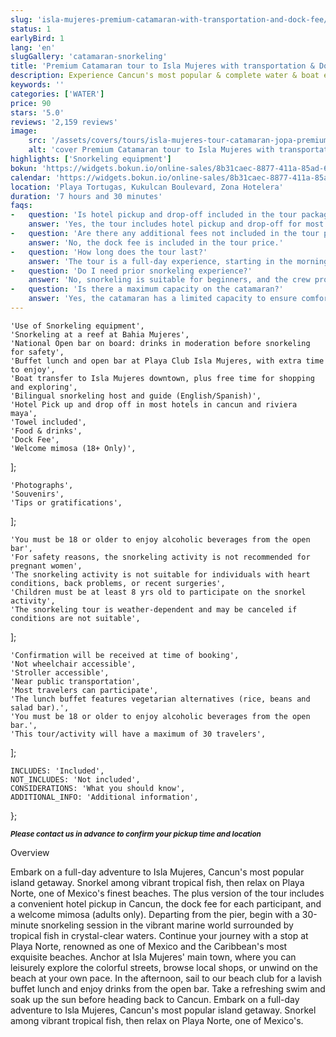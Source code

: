 ```yaml
---
slug: 'isla-mujeres-premium-catamaran-with-transportation-and-dock-fee/en'
status: 1
earlyBird: 1
lang: 'en'
slugGallery: 'catamaran-snorkeling'
title: 'Premium Catamaran tour to Isla Mujeres with transportation & Dock fee Included'
description: Experience Cancun's most popular & complete water & boat experience on this full-day adventure to enchanting Isla Mujeres. Following the departure from the pier, head out to open waters for a 30-minute snorkeling stop.
keywords: ''
categories: ['WATER']
price: 90
stars: '5.0'
reviews: '2,159 reviews'
image:
    src: '/assets/covers/tours/isla-mujeres-tour-catamaran-jopa-premium.webp'
    alt: 'cover Premium Catamaran tour to Isla Mujeres with transportation & Dock fee Included'
highlights: ['Snorkeling equipment']
bokun: 'https://widgets.bokun.io/online-sales/8b31caec-8877-411a-85ad-682828170619/experience/925708?partialView=1'
calendar: 'https://widgets.bokun.io/online-sales/8b31caec-8877-411a-85ad-682828170619/experience-calendar/925708'
location: 'Playa Tortugas, Kukulcan Boulevard, Zona Hotelera'
duration: '7 hours and 30 minutes'
faqs:
-   question: 'Is hotel pickup and drop-off included in the tour package?'
    answer: 'Yes, the tour includes hotel pickup and drop-off for most hotels in Cancún and the Riviera Maya.'
-   question: 'Are there any additional fees not included in the tour price?'
    answer: 'No, the dock fee is included in the tour price.'
-   question: 'How long does the tour last?'
    answer: 'The tour is a full-day experience, starting in the morning and returning in the late afternoon.'
-   question: 'Do I need prior snorkeling experience?'
    answer: 'No, snorkeling is suitable for beginners, and the crew provides instructions and assistance'
-   question: 'Is there a maximum capacity on the catamaran?'
    answer: 'Yes, the catamaran has a limited capacity to ensure comfort and safety for all guests'
---
```



    'Use of Snorkeling equipment',
    'Snorkeling at a reef at Bahia Mujeres',
    'National Open bar on board: drinks in moderation before snorkeling for safety',
    'Buffet lunch and open bar at Playa Club Isla Mujeres, with extra time to enjoy',
    'Boat transfer to Isla Mujeres downtown, plus free time for shopping and exploring',
    'Bilingual snorkeling host and guide (English/Spanish)',
    'Hotel Pick up and drop off in most hotels in cancun and riviera maya',
    'Towel included',
    'Food & drinks',
    'Dock Fee',
    'Welcome mimosa (18+ Only)',
];

    'Photographs',
    'Souvenirs',
    'Tips or gratifications',
];

    'You must be 18 or older to enjoy alcoholic beverages from the open bar',
    'For safety reasons, the snorkeling activity is not recommended for pregnant women',
    'The snorkeling activity is not suitable for individuals with heart conditions, back problems, or recent surgeries',
    'Children must be at least 8 yrs old to participate on the snorkel activity',
    'The snorkeling tour is weather-dependent and may be canceled if conditions are not suitable',
];

    'Confirmation will be received at time of booking',
    'Not wheelchair accessible',
    'Stroller accessible',
    'Near public transportation',
    'Most travelers can participate',
    'The lunch buffet features vegetarian alternatives (rice, beans and salad bar).',
    'You must be 18 or older to enjoy alcoholic beverages from the open bar.',
    'This tour/activity will have a maximum of 30 travelers',
];

    INCLUDES: 'Included',
    NOT_INCLUDES: 'Not included',
    CONSIDERATIONS: 'What you should know',
    ADDITIONAL_INFO: 'Additional information',
};

<Inclusions includes={includes} notIncludes={notIncludes} i18n={i18n} />
<TagP><em><small><strong>Please contact us in advance to confirm your pickup time and location</strong></small></em></TagP>

<Considerations considerations={considerations} i18n={i18n} />

<TagH2>Overview</TagH2>

<TagP>Embark on a full-day adventure to Isla Mujeres, Cancun's most popular island getaway. Snorkel among vibrant tropical fish, then relax on Playa Norte, one of Mexico's finest beaches. The plus version of the tour includes a convenient hotel pickup in Cancun, the dock fee for each participant, and a welcome mimosa (adults only). Departing from the pier, begin with a 30-minute snorkeling session in the vibrant marine world surrounded by tropical fish in crystal-clear waters. Continue your journey with a stop at Playa Norte, renowned as one of Mexico and the Caribbean's most exquisite beaches. Anchor at Isla Mujeres' main town, where you can leisurely explore the colorful streets, browse local shops, or unwind on the beach at your own pace. In the afternoon, sail to our beach club for a lavish buffet lunch and enjoy drinks from the open bar. Take a refreshing swim and soak up the sun before heading back to Cancun. Embark on a full-day adventure to Isla Mujeres, Cancun's most popular island getaway. Snorkel among vibrant tropical fish, then relax on Playa Norte, one of Mexico's. </TagP>

<AdditionalInfo information={information} i18n={i18n} />